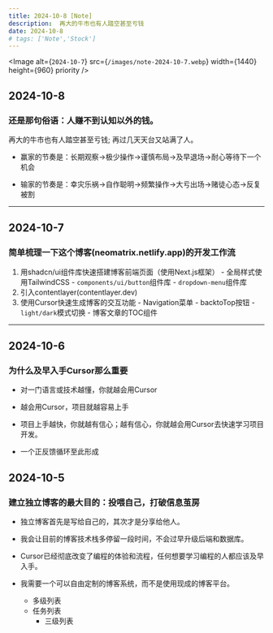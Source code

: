 ```yaml
---
title: 2024-10-8 [Note]
description:  再大的牛市也有人踏空甚至亏钱
date: 2024-10-8
# tags: ['Note','Stock']
---
```

<Image
  alt={`2024-10-7`}
  src={`/images/note-2024-10-7.webp`}
  width={1440}
  height={960}
  priority
/>

## 2024-10-8
### 还是那句俗语：人赚不到认知以外的钱。


再大的牛市也有人踏空甚至亏钱;
再过几天天台又站满了人。

- 赢家的节奏是：长期观察->极少操作->谨慎布局->及早退场->耐心等待下一个机会

- 输家的节奏是：幸灾乐祸->自作聪明->频繁操作->大亏出场->赌徒心态->反复被割



---
## 2024-10-7
### 简单梳理一下这个博客(neomatrix.netlify.app)的开发工作流
  1. 用shadcn/ui组件库快速搭建博客前端页面（使用Next.js框架）
    - 全局样式使用TailwindCSS
    - `components/ui/button`组件库
    - `dropdown-menu`组件库
  2. 引入contentlayer(contentlayer.dev)
  3. 使用Cursor快速生成博客的交互功能
    - Navigation菜单
    - backtoTop按钮
    - `light/dark`模式切换
    - 博客文章的TOC组件
---
## 2024-10-6
### 为什么及早入手Cursor那么重要
  - 对一门语言或技术越懂，你就越会用Cursor
  - 越会用Cursor，项目就越容易上手
  - 项目上手越快，你就越有信心；越有信心，你就越会用Cursor去快速学习项目开发。

  - 一个正反馈循环至此形成

## 2024-10-5
### 建立独立博客的最大目的：投喂自己，打破信息茧房

- 独立博客首先是写给自己的，其次才是分享给他人。

- 我会让目前的博客技术栈多停留一段时间，不会过早升级后端和数据库。

- Cursor已经彻底改变了编程的体验和流程，任何想要学习编程的人都应该及早入手。

- 我需要一个可以自由定制的博客系统，而不是使用现成的博客平台。

  - 多级列表
  - 任务列表
    - 三级列表
